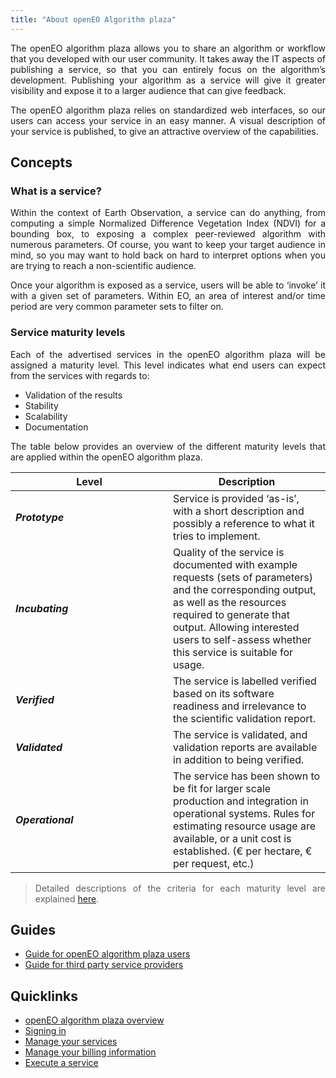 ```yaml
---
title: "About openEO Algorithm plaza"
---
```


<div style="text-align: justify">

The openEO algorithm plaza allows you to share an algorithm or workflow that you developed with our user community.
It takes away the IT aspects of publishing a service, so that you can entirely focus on the algorithm's development.
Publishing your algorithm as a service will give it greater visibility and expose it to a larger audience that can give feedback.

The openEO algorithm plaza relies on standardized web interfaces, so our users can access your service in an easy manner.
A visual description of your service is published, to give an attractive overview of the capabilities.

## Concepts

### What is a service?

Within the context of Earth Observation, a service can do anything, from computing a simple Normalized Difference Vegetation Index (NDVI) for a bounding box, to exposing a complex peer-reviewed algorithm with numerous parameters.
Of course, you want to keep your target audience in mind, so you may want to hold back on hard to interpret options when you are trying to reach a non-scientific audience.

Once your algorithm is exposed as a service, users will be able to 'invoke' it with a given set of parameters. 
Within EO, an area of interest and/or time period are very common parameter sets to filter on.

### Service maturity levels

Each of the advertised services in the openEO algorithm plaza will be assigned a maturity level. This level indicates what end users can expect from the services with regards to:

* Validation of the results
* Stability
* Scalability
* Documentation

The table below provides an overview of the different maturity levels that are applied within the openEO algorithm plaza.

| Level | Description |
| --- | --- |
| _**Prototype**_ | Service is provided ‘as-is’, with a short description and possibly a reference to what it tries to implement. |
| _**Incubating**_ | Quality of the service is documented with example requests (sets of parameters) and the corresponding output, as well as the resources required to generate that output. Allowing interested users to self-assess whether this service is suitable for usage. |
| _**Verified**_ | The service is labelled verified based on its software readiness and irrelevance to the scientific validation report. |
| _**Validated**_ | The service is validated, and validation reports are available in addition to being verified.
| _**Operational**_ | The service has been shown to be fit for larger scale production and integration in operational systems. Rules for estimating resource usage are available, or a unit cost is established. (€ per hectare, € per request, etc.) |

> Detailed descriptions of the criteria for each maturity level are explained [here](ServiceMaturity.qmd).

## Guides

* [Guide for openEO algorithm plaza users](UserGuide.qmd)
* [Guide for third party service providers](ServiceProviderGuide.qmd)

## Quicklinks

* [openEO algorithm plaza overview](Overview.qmd)
* [Signing in](SignIn.qmd)
* [Manage your services](ManageService.qmd)
* [Manage your billing information](ManageBilling.qmd)
* [Execute a service](ExecuteService.qmd)



</div>  
